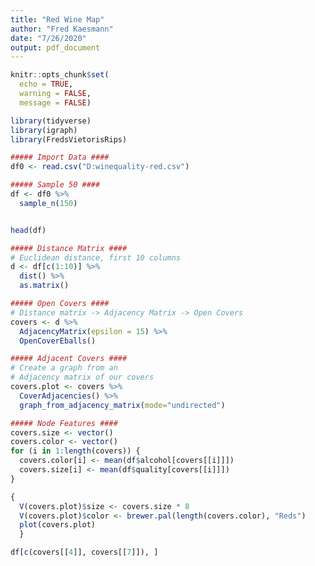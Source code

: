 ---
title: "Red Wine Map"
author: "Fred Kaesmann"
date: "7/26/2020"
output: pdf_document
---

```{r setup, include=FALSE}
knitr::opts_chunk$set(
  echo = TRUE,
  warning = FALSE,
  message = FALSE)
```

```{r packages}
library(tidyverse)
library(igraph)
library(FredsVietorisRips)
```


```{r data}
##### Import Data ####
df0 <- read.csv("D:winequality-red.csv")

##### Sample 50 ####
df <- df0 %>%
  sample_n(150)


head(df)
```


```{r wine_map}
##### Distance Matrix ####
# Euclidean distance, first 10 columns
d <- df[c(1:10)] %>%
  dist() %>%
  as.matrix()

##### Open Covers ####
# Distance matrix -> Adjacency Matrix -> Open Covers
covers <- d %>%
  AdjacencyMatrix(epsilon = 15) %>%
  OpenCoverEballs()

##### Adjacent Covers ####
# Create a graph from an 
# Adjacency matrix of our covers
covers.plot <- covers %>%
  CoverAdjacencies() %>%
  graph_from_adjacency_matrix(mode="undirected")

##### Node Features ####
covers.size <- vector()
covers.color <- vector()
for (i in 1:length(covers)) {
  covers.color[i] <- mean(df$alcohol[covers[[i]]])
  covers.size[i] <- mean(df$quality[covers[[i]]])
}

{
  V(covers.plot)$size <- covers.size * 8
  V(covers.plot)$color <- brewer.pal(length(covers.color), "Reds")
  plot(covers.plot)
  }


```

```{r}
df[c(covers[[4]], covers[[7]]), ]
```


























